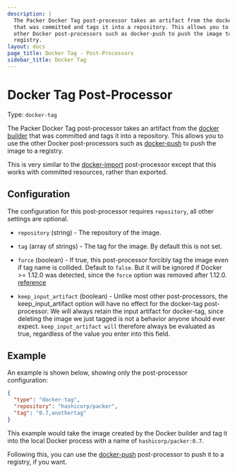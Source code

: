 ```yaml
---
description: |
  The Packer Docker Tag post-processor takes an artifact from the docker builder
  that was committed and tags it into a repository. This allows you to use the
  other Docker post-processors such as docker-push to push the image to a
  registry.
layout: docs
page_title: Docker Tag - Post-Processors
sidebar_title: Docker Tag
---
```


# Docker Tag Post-Processor

Type: `docker-tag`

The Packer Docker Tag post-processor takes an artifact from the [docker
builder](/docs/builders/docker) that was committed and tags it into a
repository. This allows you to use the other Docker post-processors such as
[docker-push](/docs/post-processors/docker-push) to push the image to a
registry.

This is very similar to the
[docker-import](/docs/post-processors/docker-import) post-processor except
that this works with committed resources, rather than exported.

## Configuration

The configuration for this post-processor requires `repository`, all other
settings are optional.

- `repository` (string) - The repository of the image.

- `tag` (array of strings) - The tag for the image. By default this is not set.

- `force` (boolean) - If true, this post-processor forcibly tag the image
  even if tag name is collided. Default to `false`. But it will be ignored if
  Docker &gt;= 1.12.0 was detected, since the `force` option was removed
  after 1.12.0.
  [reference](https://docs.docker.com/engine/deprecated/#/f-flag-on-docker-tag)

- `keep_input_artifact` (boolean) - Unlike most other post-processors, the
  keep_input_artifact option will have no effect for the docker-tag
  post-processor. We will always retain the input artifact for docker-tag,
  since deleting the image we just tagged is not a behavior anyone should ever
  expect. `keep_input_artifact will` therefore always be evaluated as true,
  regardless of the value you enter into this field.

## Example

An example is shown below, showing only the post-processor configuration:

```json
{
  "type": "docker-tag",
  "repository": "hashicorp/packer",
  "tag": "0.7,anothertag"
}
```

This example would take the image created by the Docker builder and tag it into
the local Docker process with a name of `hashicorp/packer:0.7`.

Following this, you can use the
[docker-push](/docs/post-processors/docker-push) post-processor to push it
to a registry, if you want.
